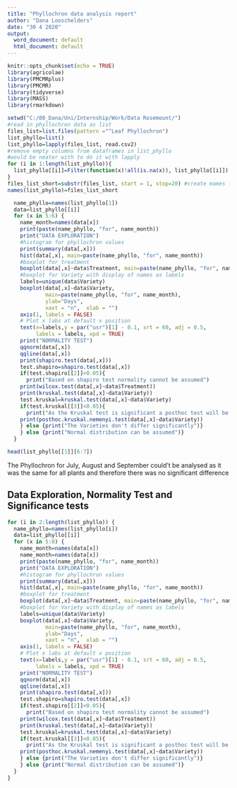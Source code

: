 ```yaml
---
title: "Phyllochron data analysis report"
author: "Dana Looschelders"
date: "30 4 2020"
output:
  word_document: default
  html_document: default
---
```


```r
knitr::opts_chunk$set(echo = TRUE)
library(agricolae)
library(PMCMRplus)
library(PMCMR)
library(tidyverse)
library(MASS)
library(rmarkdown)

setwd("C:/00_Dana/Uni/Internship/Work/Data Rosemount/")
#read in phyllochron data as list
files_list=list.files(pattern ="^Leaf Phyllochron")
list_phyllo=list()
list_phyllo=lapply(files_list, read.csv2)
#remove empty columns from dataframes in list_phyllo 
#would be neater with to do it with lapply 
for (i in 1:length(list_phyllo)){
  list_phyllo[[i]]=Filter(function(x)!all(is.na(x)), list_phyllo[[i]])
}
files_list_short=substr(files_list, start = 1, stop=20) #create mames for list
names(list_phyllo)=files_list_short

```

```r
  name_phyllo=names(list_phyllo[1])
  data=list_phyllo[[i]]
  for (x in 5:6) {
    name_month=names(data[x])
    print(paste(name_phyllo, "for", name_month))
    print("DATA EXPLORATION")
    #histogram for phyllochron values
    print(summary(data[,x]))
    hist(data[,x], main=paste(name_phyllo, "for", name_month))
    #boxplot for treatment
    boxplot(data[,x]~data$Treatment, main=paste(name_phyllo, "for", name_month))
    #boxplot for Variety with display of names as labels
    labels=unique(data$Variety)
    boxplot(data[,x]~data$Variety, 
            main=paste(name_phyllo, "for", name_month),
            ylab="Days",
            xaxt = "n",  xlab = "")
    axis(1, labels = FALSE)
    # Plot x labs at default x position
    text(x=labels,y = par("usr")[1] - 0.1, srt = 60, adj = 0.5,
         labels = labels, xpd = TRUE)
    print("NORMALITY TEST")
    qqnorm(data[,x])
    qqline(data[,x])
    print(shapiro.test(data[,x]))
    test.shapiro=shapiro.test(data[,x])
    if(test.shapiro[[2]]<0.05){
      print("Based on shapiro test normality cannot be assumed")
    print(wilcox.test(data[,x]~data$Treatment))
    print(kruskal.test(data[,x]~data$Variety))
    test.kruskal=kruskal.test(data[,x]~data$Variety)
    if(test.kruskal[[3]]<0.05){
      print("As the Kruskal test is significant a posthoc test will be performed")
    print(posthoc.kruskal.nemenyi.test(data[,x]~data$Variety))
    } else {print("The Varieties don't differ significantly")}
    } else {print("Normal distribution can be assumed")}
  }
```
```r
head(list_phyllo[[1]][6:7])
```
The Phyllochron for July, August and September could't be analysed as it was the same for all plants and therefore there was no significant difference

## Data Exploration, Normality Test and Significance tests


```r
for (i in 2:length(list_phyllo)) {
  name_phyllo=names(list_phyllo[i])
  data=list_phyllo[[i]]
  for (x in 5:8) {
    name_month=names(data[x])
    name_month=names(data[x])
    print(paste(name_phyllo, "for", name_month))
    print("DATA EXPLORATION")
    #histogram for phyllochron values
    print(summary(data[,x]))
    hist(data[,x], main=paste(name_phyllo, "for", name_month))
    #boxplot for treatment
    boxplot(data[,x]~data$Treatment, main=paste(name_phyllo, "for", name_month))
    #boxplot for Variety with display of names as labels
    labels=unique(data$Variety)
    boxplot(data[,x]~data$Variety, 
            main=paste(name_phyllo, "for", name_month),
            ylab="Days",
            xaxt = "n",  xlab = "")
    axis(1, labels = FALSE)
    # Plot x labs at default x position
    text(x=labels,y = par("usr")[1] - 0.1, srt = 60, adj = 0.5,
         labels = labels, xpd = TRUE)
    print("NORMALITY TEST")
    qqnorm(data[,x])
    qqline(data[,x])
    print(shapiro.test(data[,x]))
    test.shapiro=shapiro.test(data[,x])
    if(test.shapiro[[2]]<0.05){
      print("Based on shapiro test normality cannot be assumed")
    print(wilcox.test(data[,x]~data$Treatment))
    print(kruskal.test(data[,x]~data$Variety))
    test.kruskal=kruskal.test(data[,x]~data$Variety)
    if(test.kruskal[[3]]<0.05){
      print("As the Kruskal test is significant a posthoc test will be performed")
    print(posthoc.kruskal.nemenyi.test(data[,x]~data$Variety))
    } else {print("The Varieties don't differ significantly")}
    } else {print("Normal distribution can be assumed")}
  }
}
```


